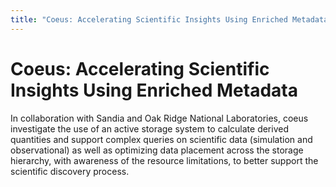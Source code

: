 ```yaml
---
title: "Coeus: Accelerating Scientific Insights Using Enriched Metadata"
---
```



# Coeus: Accelerating Scientific Insights Using Enriched Metadata

<ProjectBadges projectId="coeus" />

In collaboration with Sandia and Oak Ridge National Laboratories, coeus investigate the use of an active storage system
to calculate derived quantities and support complex queries on scientific data (simulation and observational) as well
as optimizing data placement across the storage hierarchy, with awareness of the resource limitations, to better support
the scientific discovery process.
